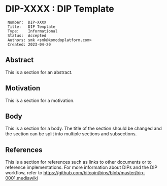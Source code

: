 = DIP-XXXX : DIP Template =



  Number:  DIP-XXXX
  Title:   DIP Template
  Type:    Informational
  Status:  Accepted
  Authors: smk <smk@komodoplatform.com>
  Created: 2023-04-20



== Abstract ==

This is a section for an abstract.

== Motivation ==

This is a section for a motivation.

== Body ==

This is a section for a body. The title of the section should be changed and the section can be split into multiple sections and subsections.

== References ==

This is a section for references such as links to other documents or to reference implementations. For more information about DIPs and the DIP workflow, refer to <a href="https://github.com/bitcoin/bips/">https://github.com/bitcoin/bips/blob/master/bip-0001.mediawiki</a>
